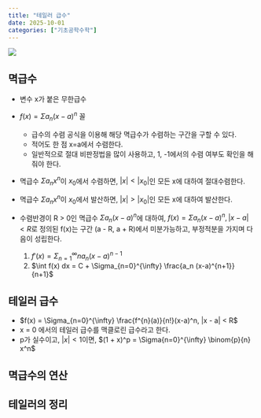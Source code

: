 ```yaml
---
title: "테일러 급수"
date: 2025-10-01
categories: ["기초공학수학"]
---
```


![](/img/stat-thumb.jpg){.post-thumbnail}

## 멱급수

- 변수 x가 붙은 무한급수
- $f(x) = \Sigma a_n (x-a)^n$ 꼴
    - 급수의 수렴 공식을 이용해 해당 멱급수가 수렴하는 구간을 구할 수 있다.
    - 적어도 한 점 x=a에서 수렴한다.
    - 일반적으로 절대 비판정법을 많이 사용하고, 1, -1에서의 수렴 여부도 확인을 해줘야 한다.
- 멱급수 $\Sigma a_nx^n$이 $x_0$에서 수렴하면, $|x| < |x_0|$인 모든 x에 대하여 절대수렴한다.
- 멱급수 $\Sigma a_nx^n$이 $x_0$에서 발산하면, $|x| > |x_0|$인 모든 x에 대하여 발산한다.

- 수렴반경이 R > 0인 멱급수 $\Sigma a_n (x-a)^n$에 대하여, $f(x) = \Sigma a_n (x-a)^n, |x-a| < R$로 정의된 f(x)는 구간 (a - R, a + R)에서 미분가능하고, 부정적분을 가지며 다음이 성립한다.
    1. $f'(x) = \Sigma_{n=1}^{\infty} n a_n (x-a)^{n-1}$
    2. $\int f(x) dx = C + \Sigma_{n=0}^{\infty} \frac{a_n (x-a)^{n+1}}{n+1}$

## 테일러 급수

- $f(x) = \Sigma_{n=0}^{\infty} \frac{f^{n}(a)}{n!}(x-a)^n, |x - a| < R$
- x = 0 에서의 테일러 급수를 맥클로린 급수라고 한다.
- p가 실수이고, $|x| < 1$이면, $(1 + x)^p = \Sigma{n=0}^{\infty} \binom{p}{n} x^n$

## 멱급수의 연산

## 테일러의 정리
